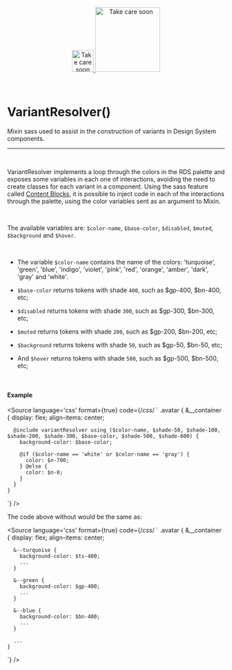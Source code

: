 
<Meta title="Utils/Sass/VariantResolver()"/>

<div align="center" style={{display: 'flex'}}>
    <a href="https://rahulaher.netlify.app">
        <img src="../../../public/img/logo/glyph-black-colored.svg" alt="Take care soon" width="50" />
        <img src="../../../public/img/logo/word-black-colored.svg" alt="Take care soon" width="150" />
    </a>
</div>

<br />
<br />

# VariantResolver()

Mixin sass used to assist in the construction of variants in Design System components.

<hr />
<br />

VariantResolver implements a loop through the colors in the RDS palette and exposes some variables in each one
of interactions, avoiding the need to create classes for each variant in a component. Using the sass feature
called [Content Blocks](https://sass-lang.com/documentation/at-rules/mixin#content-blocks), it is possible to inject code
in each of the interactions through the palette, using the color variables sent as an argument to Mixin.

<br />

The available variables are:
``$color-name``, ``$base-color``, ``$disabled``, ``$muted``, ``$background`` and ``$hover``.

<br />

- The variable ``$color-name`` contains the name of the colors: 'turquoise', 'green', 'blue', 'indigo', 'violet',
'pink', 'red', 'orange', 'amber', 'dark', 'gray' and 'white'.

- ``$base-color`` returns tokens with shade `400`, such as $gp-400, $bn-400, etc;
- ``$disabled`` returns tokens with shade `300`, such as $gp-300, $bn-300, etc;
- ``$muted`` returns tokens with shade `200`, such as $gp-200, $bn-200, etc;
- ``$background`` returns tokens with shade `50`, such as $gp-50, $bn-50, etc;
- And ``$hover`` returns tokens with shade `500`, such as $gp-500, $bn-500, etc;

<br />

#### Example

<Story name="VariantResolver">
</Story>

<Source
	language='css'
	format={true}
	code={/*css*/ `
  .avatar {
    &__container {
      display: flex;
      align-items: center;
 
      @include variantResolver using ($color-name, $shade-50, $shade-100, $shade-200, $shade-300, $base-color, $shade-500, $shade-600) {
        background-color: $base-color;
 
        @if ($color-name == 'white' or $color-name == 'gray') {
          color: $n-700;
        } @else {
          color: $n-0;
        }
      }
    }
`}
/>

The code above without would be the same as:

<Source
	language='css'
	format={true}
	code={/*css*/ `
  .avatar {
    &__container {
      display: flex;
      align-items: center;
 
      &--turquoise {
        background-color: $ts-400;
        ...
      }
 
      &--green {
        background-color: $gp-400;
        ...
      }
 
      &--blue {
        background-color: $bn-400;
        ...
      }
 
      ...
    }
`}
/>
